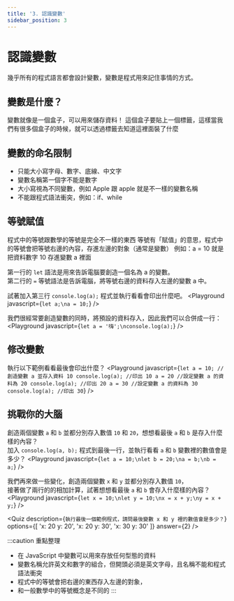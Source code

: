```yaml
---
title: '3. 認識變數'
sidebar_position: 3
---
```


# 認識變數
幾乎所有的程式語言都會設計變數，變數是程式用來記住事情的方式。

## 變數是什麼？
變數就像是一個盒子，可以用來儲存資料！
這個盒子要貼上一個標籤，這樣當我們有很多個盒子的時候，就可以透過標籤去知道這裡面裝了什麼

## 變數的命名限制
* 只能大小寫字母、數字、底線、中文字
* 變數名稱第一個字不能是數字
* 大小寫視為不同變數，例如 Apple 跟 apple 就是不一樣的變數名稱
* 不能跟程式語法衝突，例如：if、while

## 等號賦值
程式中的等號跟數學的等號是完全不一樣的東西
等號有「賦值」的意思，程式中的等號會把等號右邊的內容，存進左邊的對象（通常是變數）
例如：a = 10 就是把資料數字 10 存進變數 a 裡面

第一行的 `let` 語法是用來告訴電腦要創造一個名為 a 的變數。<br/>
第二行的 `=` 等號語法是告訴電腦，將等號右邊的資料存入左邊的變數 a 中。

試著加入第三行 `console.log(a);` 程式並執行看看會印出什麼吧。
<Playground javascript={`let a;\na = 10;`} />

我們很經常要創造變數的同時，將預設的資料存入，因此我們可以合併成一行：
<Playground javascript={`let a = '嗨';\nconsole.log(a);`} />

## 修改變數
執行以下範例看看最後會印出什麼？
<Playground javascript={`let a = 10; //創造變數 a 並存入資料 10
console.log(a); //印出 10
a = 20 //設定變數 a 的資料為 20
console.log(a); //印出 20
a = 30 //設定變數 a 的資料為 30
console.log(a); //印出 30`} />

## 挑戰你的大腦
創造兩個變數 `a` 和 `b` 並都分別存入數值 `10` 和 `20`，想想看最後 `a` 和 `b` 是存入什麼樣的內容？<br/>
加入 `console.log(a, b);` 程式到最後一行，並執行看看 `a` 和 `b` 變數裡的數值會是多少？
<Playground javascript={`let a = 10;\nlet b = 20;\na = b;\nb = a;`} />

我們再來做一些變化，創造兩個變數 `x` 和 `y` 並都分別存入數值 `10`，<br/>
接著做了兩行的的相加計算，試著想想看最後 `a` 和 `b` 會存入什麼樣的內容？<br/>
<Playground javascript={`let x = 10;\nlet y = 10;\nx = x + y;\ny = x + y;`} />

<Quiz
  description={`執行最後一個範例程式，請問最後變數 x 和 y 裡的數值會是多少？`}
  options={[ 'x: 20 y: 20', 'x: 20 y: 30', 'x: 30 y: 30' ]}
  answer={2}
/>

:::caution 重點整理
* 在 JavaScript 中變數可以用來存放任何型態的資料
* 變數名稱允許英文和數字的組合，但開頭必須是英文字母，且名稱不能和程式語法衝突
* 程式中的等號會把右邊的東西存入左邊的對象，
* 和一般數學中的等號概念是不同的
:::